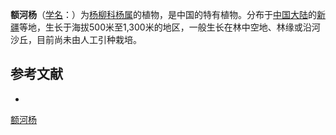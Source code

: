 {{Speciesbox
| name = 额河杨
| status = 
| status_system = 
| image =
| genus = Populus
| species = × jrtyschensis 
| authority = C.Y.Yang
}}

'''额河杨'''（[[学名|学名]]：{{lang|la|''Populus × jrtyschensis ''}}）为[[杨柳科|杨柳科]][[杨属|杨属]]的植物，是中国的特有植物。分布于[[中国大陆|中国大陆]]的[[新疆|新疆]]等地，生长于海拔500米至1,300米的地区，一般生长在林中空地、林缘或沿河沙丘，目前尚未由人工引种栽培。

== 参考文献 ==
<div class="references-small">
* {{cite web| url =http://www.bioinfo.cn/db05/KmzwSpecies.php?action=view&id=20356| title =额河杨| work =《中国高等植物数据库全库》| publisher =中国科学院微生物研究所| author =昆明植物研究所| accessdate =2009-02-25| deadurl =yes| archiveurl =https://web.archive.org/web/20160305031917/http://www.bioinfo.cn/db05/KmzwSpecies.php?action=view&id=20356| archivedate =2016-03-05}}
</div>
{{Taxonbar|from=Q15230834}}

[[Category:杨属|额河杨]]


{{植物小作品}}